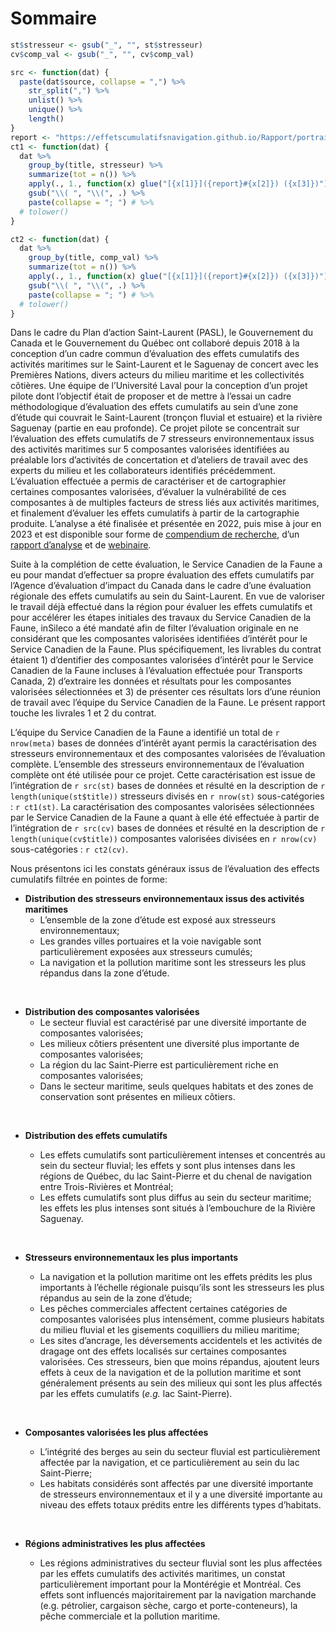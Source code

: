 # Sommaire {-}

```r
st$stresseur <- gsub("_", "", st$stresseur)
cv$comp_val <- gsub("_", "", cv$comp_val)

src <- function(dat) {
  paste(dat$source, collapse = ",") %>%
    str_split(",") %>%
    unlist() %>%
    unique() %>%
    length()
}
report <- "https://effetscumulatifsnavigation.github.io/Rapport/portrait.html"
ct1 <- function(dat) {
  dat %>%
    group_by(title, stresseur) %>%
    summarize(tot = n()) %>%
    apply(., 1., function(x) glue("[{x[1]}]({report}#{x[2]}) ({x[3]})")) %>%
    gsub("\\( ", "\\(", .) %>%
    paste(collapse = "; ") # %>%
  # tolower()
}

ct2 <- function(dat) {
  dat %>%
    group_by(title, comp_val) %>%
    summarize(tot = n()) %>%
    apply(., 1., function(x) glue("[{x[1]}]({report}#{x[2]}) ({x[3]})")) %>%
    gsub("\\( ", "\\(", .) %>%
    paste(collapse = "; ") # %>%
  # tolower()
}
```

Dans le cadre du Plan d'action Saint-Laurent (PASL), le Gouvernement du Canada et le Gouvernement du Québec ont collaboré depuis 2018 à la conception d’un cadre commun d’évaluation des effets cumulatifs des activités maritimes sur le Saint-Laurent et le Saguenay de concert avec les Premières Nations, divers acteurs du milieu maritime et les collectivités côtières. Une équipe de l’Université Laval pour la conception d'un projet pilote dont l'objectif était de proposer et de mettre à l’essai un cadre méthodologique d’évaluation des effets cumulatifs au sein d'une zone d'étude qui couvrait le Saint-Laurent (tronçon fluvial et estuaire) et la rivière Saguenay (partie en eau profonde). Ce projet pilote se concentrait sur l'évaluation des effets cumulatifs de 7 stresseurs environnementaux issus des activités maritimes sur 5 composantes valorisées identifiées au préalable lors d’activités de concertation et d’ateliers de travail avec des experts du milieu et les collaborateurs identifiés précédemment. L'évaluation effectuée a permis de caractériser et de cartographier certaines composantes valorisées, d’évaluer la vulnérabilité de ces composantes à de multiples facteurs de stress liés aux activités maritimes, et finalement d’évaluer les effets cumulatifs à partir de la cartographie produite. L'analyse a été finalisée et présentée en 2022, puis mise à jour en 2023 et est disponible sour forme de [compendium de recherche](https://github.com/EffetsCumulatifsNavigation/ceanav), d'un [rapport d'analyse](https://effetscumulatifsnavigation.github.io/Rapport/) et de [webinaire](https://effetscumulatifsnavigation.github.io/2022-03-TC-webinaire_ceanav/). 

Suite à la complétion de cette évaluation, le Service Canadien de la Faune a eu pour mandat d'effectuer sa propre évaluation des effets cumulatifs par l'Agence d'évaluation d'impact du Canada dans le cadre d'une évaluation régionale des effets cumulatifs au sein du Saint-Laurent. En vue de valoriser le travail déjà effectué dans la région pour évaluer les effets cumulatifs et pour accélérer les étapes initiales des travaux du Service Canadien de la Faune, inSileco a été mandaté afin de filter l'évaluation originale en ne considérant que les composantes valorisées identifiées d'intérêt pour le Service Canadien de la Faune. Plus spécifiquement, les livrables du contrat étaient 1) d'dentifier des composantes valorisées d'intérêt pour le Service Canadien de la Faune incluses à l'évaluation effectuée pour Transports Canada, 2) d'extraire les données et résultats pour les composantes valorisées sélectionnées et 3) de présenter ces résultats lors d'une réunion de travail avec l'équipe du Service Canadien de la Faune. Le présent rapport touche les livrales 1 et 2 du contrat. 

L'équipe du Service Canadien de la Faune a identifié un total de `r nrow(meta)` bases de données d'intérêt ayant permis la caractérisation des stresseurs environnementaux et des composantes valorisées de l'évaluation complète. L'ensemble des stresseurs environnementaux de l'évaluation complète ont été utilisée pour ce projet. Cette caractérisation est issue de l'intégration de `r src(st)` bases de données et résulté en la description de `r length(unique(st$title))` stresseurs divisés en `r nrow(st)` sous-catégories : `r ct1(st)`. La caractérisation des composantes valorisées sélectionnées par le Service Canadien de la Faune a quant à elle été effectuée à partir de l'intégration de `r src(cv)` bases de données et résulté en la description de `r length(unique(cv$title))` composantes valorisées divisées en `r nrow(cv)` sous-catégories : `r ct2(cv)`. 

Nous présentons ici les constats généraux issus de l'évaluation des effects cumulatifs filtrée en pointes de forme:

- **Distribution des stresseurs environnementaux issus des activités maritimes**
  - L'ensemble de la zone d'étude est exposé aux stresseurs environnementaux;
  - Les grandes villes portuaires et la voie navigable sont particulièrement exposées aux stresseurs cumulés;
  - La navigation et la pollution maritime sont les stresseurs les plus répandus dans la zone d'étude.

<br/>

- **Distribution des composantes valorisées**
  - Le secteur fluvial est caractérisé par une diversité importante de composantes valorisées;
  - Les milieux côtiers présentent une diversité plus importante de composantes valorisées;
  - La région du lac Saint-Pierre est particulièrement riche en composantes valorisées;
  - Dans le secteur maritime, seuls quelques habitats et des zones de conservation sont présentes en milieux côtiers.

<br/>

- **Distribution des effets cumulatifs**
  - Les effets cumulatifs sont particulièrement intenses et concentrés au sein du secteur fluvial; les effets y sont plus intenses dans les régions de Québec, du lac Saint-Pierre et du chenal de navigation entre Trois-Rivières et Montréal;
  - Les effets cumulatifs sont plus diffus au sein du secteur maritime; les effets les plus intenses sont situés à l'embouchure de la Rivière Saguenay.

  <br/>

- **Stresseurs environnementaux les plus importants**
  - La navigation et la pollution maritime ont les effets prédits les plus importants à l'échelle régionale puisqu'ils sont les stresseurs les plus répandus au sein de la zone d'étude;
  - Les pêches commerciales affectent certaines catégories de composantes valorisées plus intensément, comme plusieurs  habitats du milieu fluvial et les gisements coquilliers du milieu maritime;
  - Les sites d'ancrage, les déversements accidentels et les activités de dragage ont des effets localisés sur certaines composantes valorisées. Ces stresseurs, bien que moins répandus, ajoutent leurs effets à ceux de la navigation et de la pollution maritime et sont généralement présents au sein des milieux qui sont les plus affectés par les effets cumulatifs (*e.g.* lac Saint-Pierre).

  <br/>

- **Composantes valorisées les plus affectées**
  - L'intégrité des berges au sein du secteur fluvial est particulièrement affectée par la navigation, et ce particulièrement au sein du lac Saint-Pierre;
  - Les habitats considérés sont affectés par une diversité importante de stresseurs environnementaux et il y a une diversité importante au niveau des effets totaux prédits entre les différents types d'habitats.

  <br/>

- **Régions administratives les plus affectées**
  - Les régions administratives du secteur fluvial sont les plus affectées par les effets cumulatifs des activités maritimes, un constat particulièrement important pour la Montérégie et Montréal. Ces effets sont influencés majoritairement par la navigation marchande (e.g. pétrolier, cargaison sèche, cargo et porte-conteneurs), la pêche commerciale et la pollution maritime.


